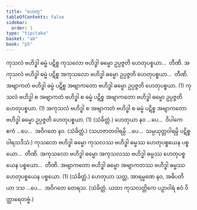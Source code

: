```yaml
---
title: "ဟေတု"
tableOfContents: false
sidebar:
  order: 1
type: "tipitaka"
basket: "ab"
book: "p5"
---
```



<DynamicBreadcrumb />

<Division number="80" book="p5" e="ch" v="39" p="22">

<Paragraph number="272" book="p5">
ကုသလံ ဗဟိဒ္ဓါ ဓမ္မံ ပဋိစ္စ ကုသလော ဗဟိဒ္ဓါ ဓမ္မော ဥပ္ပဇ္ဇတိ ဟေတုပစ္စယာ…  တီဏိ.
</Paragraph>

<Paragraph number="273" book="p5">
အကုသလံ ဗဟိဒ္ဓါ ဓမ္မံ ပဋိစ္စ အကုသလော ဗဟိဒ္ဓါ ဓမ္မော ဥပ္ပဇ္ဇတိ ဟေတုပစ္စယာ…  တီဏိ.
</Paragraph>

<Paragraph number="274" book="p5">
အဗျာကတံ ဗဟိဒ္ဓါ ဓမ္မံ ပဋိစ္စ အဗျာကတော ဗဟိဒ္ဓါ ဓမ္မော ဥပ္ပဇ္ဇတိ ဟေတုပစ္စယာ. (1)
</Paragraph>

<Paragraph number="275" book="p5">
ကုသလံ ဗဟိဒ္ဓါ စ အဗျာကတံ ဗဟိဒ္ဓါ စ ဓမ္မံ ပဋိစ္စ အဗျာကတော ဗဟိဒ္ဓါ ဓမ္မော ဥပ္ပဇ္ဇတိ ဟေတုပစ္စယာ. (1)
</Paragraph>

<Paragraph number="276" book="p5">
အကုသလံ ဗဟိဒ္ဓါ စ အဗျာကတံ ဗဟိဒ္ဓါ စ ဓမ္မံ ပဋိစ္စ အဗျာကတော ဗဟိဒ္ဓါ ဓမ္မော ဥပ္ပဇ္ဇတိ ဟေတုပစ္စယာ. (1) (သံခိတ္တံ.)
</Paragraph>

<Paragraph number="277" book="p5">
ဟေတုယာ နဝ …ပေ…  ဝိပါကေ ဧကံ …ပေ…  အဝိဂတေ နဝ. (သံခိတ္တံ.)
</Paragraph>

<Paragraph number="278" book="p5">
(သဟဇာတဝါရမ္ပိ …ပေ…  သမ္ပယုတ္တဝါရမ္ပိ ပဋိစ္စဝါရသဒိသံ.)
</Paragraph>

</Division>
<Division number="81" book="p5" e="ch" v="39" p="22">

<Paragraph number="279" book="p5">
ကုသလော ဗဟိဒ္ဓါ ဓမ္မော ကုသလဿ ဗဟိဒ္ဓါ ဓမ္မဿ ဟေတုပစ္စယေန ပစ္စယော…  တီဏိ.
</Paragraph>

<Paragraph number="280" book="p5">
အကုသလော ဗဟိဒ္ဓါ ဓမ္မော အကုသလဿ ဗဟိဒ္ဓါ ဓမ္မဿ ဟေတုပစ္စယေန ပစ္စယော…  တီဏိ.
</Paragraph>

<Paragraph number="281" book="p5">
အဗျာကတော ဗဟိဒ္ဓါ ဓမ္မော အဗျာကတဿ ဗဟိဒ္ဓါ ဓမ္မဿ ဟေတုပစ္စယေန ပစ္စယော. (1) (သံခိတ္တံ.)
</Paragraph>

<Paragraph number="282" book="p5">
ဟေတုယာ သတ္တ, အာရမ္မဏေ နဝ, အဓိပတိယာ ဒသ …ပေ…  အဝိဂတေ တေရသ. (သံခိတ္တံ. ယထာ ကုသလတ္တိကေ ပဉှာဝါရံ ဧဝံ ဝိတ္ထာရေတဗ္ဗံ.)
</Paragraph>
</Division>